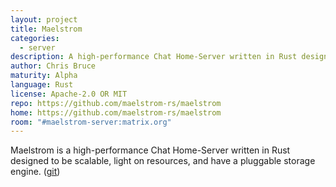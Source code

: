 ```yaml
---
layout: project
title: Maelstrom
categories:
  - server
description: A high-performance Chat Home-Server written in Rust designed to be scalable, light on resources, and have a pluggable storage engine.
author: Chris Bruce
maturity: Alpha
language: Rust
license: Apache-2.0 OR MIT
repo: https://github.com/maelstrom-rs/maelstrom
home: https://github.com/maelstrom-rs/maelstrom
room: "#maelstrom-server:matrix.org"
---
```


Maelstrom is a high-performance Chat Home-Server written in Rust designed to be scalable, light on resources, and have a pluggable storage engine. ([git](https://github.com/maelstrom-rs/maelstrom))
